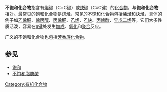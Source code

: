{{chemref|time=2017-02-10T13:17:08+00:00}}
'''不饱和化合物'''指含有[[烯|烯]]键（C=C键）或[[炔|炔]]键（C≡C键）的[[化合物|化合物]]，与'''饱和化合物'''相对。最常见的饱和化合物是[[烷烃|烷烃]]，常见的不饱和化合物包括[[烯烃|烯烃]]和[[炔烃|炔烃]]，具体的例子如[[乙烯酮|乙烯酮]]、[[烯丙醇|烯丙醇]]、[[丙烯醛|丙烯醛]]、[[乙烯|乙烯]]、[[乙炔|乙炔]]、[[丙烯酸|丙烯酸]]、[[异戊二烯|异戊二烯]]等。它们大多性质活泼，容易在[[π键|π键]]处发生[[加成|加成]]、[[氧化|氧化]]和[[聚合|聚合]]反应。

广义的不饱和化合物也包括[[芳香族化合物|芳香族化合物]]。

== 参见 ==
* [[饱和_(化学)|饱和]]
* [[不饱和脂肪酸|不饱和脂肪酸]]

[[Category:有机化合物|Category:有机化合物]]